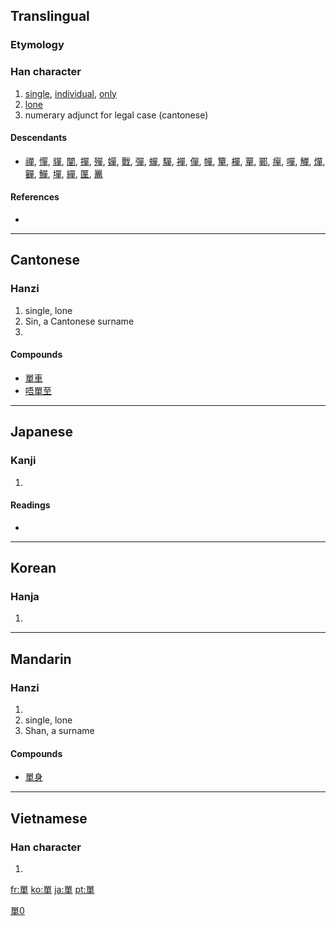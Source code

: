 {{also|单|単}}
==Translingual==

===Etymology===
{{Han compound|吅|𠦆|ls=ic}}

===Han character===
{{Han char|rn=30|rad=口|as=09|sn=12|four=6650<sub>6</sub>|canj=口口田十 (RRWJ)}}

# [[single]], [[individual]], [[only]]
# [[lone]]
# numerary adjunct for legal case (cantonese)

====Descendants====
* [[禪]], [[憚]], [[貚]], [[闡]], [[撣]], [[殫]], [[嬋]], [[戰]], [[彈]], [[蟬]], [[驒]], [[襌]], [[僤]], [[幝]], [[簞]], [[樿]], [[蕇]], [[鄲]], [[癉]], [[嘽]], [[觶]], [[燀]], [[奲]], [[鱓]], [[墠]], [[繟]], [[匰]], [[鼉]]

====References====
* {{Han ref|kx=0200.250|dkj=03993|dj=0422.090|hdz=10654.060|uh=55AE|ud=21934|bh=B3E6|bd=46054}}

----

==Cantonese==

===Hanzi===
{{yue-hanzi|jyut=|y=daan1, sin3|sim=单}}

# single, lone
# Sin, a Cantonese surname
# {{defn|Cantonese|sort=口09}}

====Compounds====
* [[單車]]
* [[唔單至]]

----

==Japanese==

===Kanji===
{{ja-kanji|grade=|rs=口09}}

# {{defn|Japanese}}

====Readings====
* {{ja-readings|on=[[たん]] (tan)|kun=[[ひとえ]] (hitoe)}}

----

==Korean==

===Hanja===
{{ko-hanja|hangeul=[[단]], [[선]]|rv=dan, seon|mr=tan, sŏn}}

# {{defn|Korean|sort=口09}}

----

==Mandarin==

===Hanzi===
{{cmn-hanzi|sim=单|pin=[[dān]] ([[dan1]]), [[shàn]] ([[shan4]]) |wg=tan<sup>1</sup>}}

# {{defn|Mandarin|sort=口09}}
# single, lone
# Shan, a surname

====Compounds====
* [[單身]]

[[Category:CJKV characters simplified differently in Japan and China|單0]]

----

==Vietnamese==

===Han character===
{{vi-hantu|[[đan]], [[đơn]], [[thiền]], [[truyên]]|rs=口09}}

# {{defn|Vietnamese|sort=口09}}

[[fr:單]]
[[ko:單]]
[[ja:單]]
[[pt:單]]